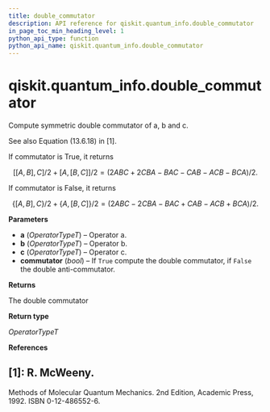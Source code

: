 ```yaml
---
title: double_commutator
description: API reference for qiskit.quantum_info.double_commutator
in_page_toc_min_heading_level: 1
python_api_type: function
python_api_name: qiskit.quantum_info.double_commutator
---
```


<span id="qiskit-quantum-info-double-commutator" />

# qiskit.quantum\_info.double\_commutator

<Function id="qiskit.quantum_info.double_commutator" isDedicatedPage={true} github="https://github.com/qiskit/qiskit/tree/stable/0.24/qiskit/quantum_info/operators/utils/double_commutator.py" signature="double_commutator(a, b, c, *, commutator=True)">
  Compute symmetric double commutator of a, b and c.

  See also Equation (13.6.18) in \[1].

  If commutator is True, it returns

$$
[[A, B], C]/2 + [A, [B, C]]/2
= (2ABC + 2CBA - BAC - CAB - ACB - BCA)/2.
$$

  If commutator is False, it returns

$$
\lbrace[A, B], C\rbrace/2 + \lbrace A, [B, C]\rbrace/2
= (2ABC - 2CBA - BAC + CAB - ACB + BCA)/2.
$$

  **Parameters**

  *   **a** (*OperatorTypeT*) – Operator a.
  *   **b** (*OperatorTypeT*) – Operator b.
  *   **c** (*OperatorTypeT*) – Operator c.
  *   **commutator** (*bool*) – If `True` compute the double commutator, if `False` the double anti-commutator.

  **Returns**

  The double commutator

  **Return type**

  *OperatorTypeT*

  **References**

  ## \[1]: R. McWeeny.

  Methods of Molecular Quantum Mechanics. 2nd Edition, Academic Press, 1992. ISBN 0-12-486552-6.
</Function>

